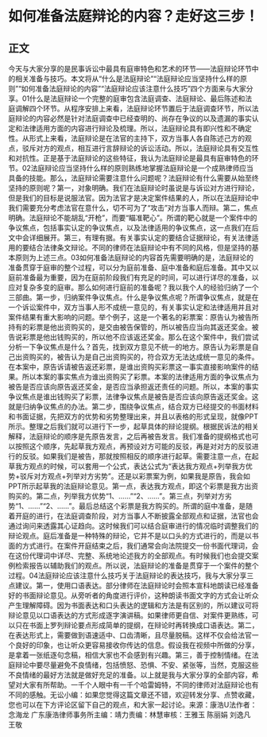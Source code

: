 # 如何准备法庭辩论的内容？走好这三步！
## 正文
今天与大家分享的是民事诉讼中最具有庭审特色和艺术的环节——法庭辩论环节中的相关准备与技巧。本文将从“什么是法庭辩论”“法庭辩论应当坚持什么样的原则”“如何准备法庭辩论的内容”“法庭辩论应该注意什么技巧”四个方面来与大家分享。01什么是法庭辩论一个完整的庭审包含法庭调查、法庭辩论、最后陈述和法庭调解四个环节。从程序安排上来看，法庭辩论环节置后于法庭调查环节，所以法庭辩论的内容必然是针对法庭调查中已经查明的、尚存在争议的以及遗漏的事实认定和法律适用方面的内容进行辩论及梳理。所以，法庭辩论具有即兴性和不确定性。从形式上来看，法庭辩论是在法官的主持下，双方当事人各自陈述己方的观点，驳斥对方的观点，相互进行言辞辩论的诉讼活动。所以，法庭辩论具有交互性和对抗性。正是基于法庭辩论的这些特征，我认为法庭辩论是最具有庭审特色的环节。02法庭辩论应当坚持什么样的原则熟练地掌握法庭辩论是一个成熟律师应当具备的技能。那么，法庭辩论需要注意什么问题呢？法庭辩论有什么需要从始至终坚持的原则呢？第一，对象明确。我们在法庭辩论时虽说是与诉讼对方进行辩论，但是我们的目标是说服法官。因为法官才是决定案件结果的人，所以在法庭辩论中我们需要充分考虑法官在意什么，切不可为了“攻击”对方当事人而辩。第二，焦点明确。法庭辩论不能胡乱“开枪”，而要“瞄准靶心”。所谓的靶心就是一个案件中的争议焦点，包括事实认定的争议焦点，以及法律适用的争议焦点，这一点我们在后文中会详细展开。第三，有理有据。有关事实认定的要结合证据辩论，有关法律适用的要结合法律条文辩论。不同的律师在法庭辩论中有不同的风格，但是坚持的基本原则为上述三点。03如何准备法庭辩论的内容首先需要明确的是，法庭辩论的准备贯穿于庭审的整个过程，可以分为庭前准备、庭中准备和庭后准备。其中又以庭前准备最为重要，因为在庭前阶段我们有充足的时间，可以进行详尽的准备，以应对复杂多变的庭审。那么如何进行庭前的准备呢？我以我个人的经验归纳了一个三部曲。第一步，归纳案件争议焦点。什么是争议焦点呢？所谓争议焦点，就是在一个诉讼案件中，双方当事人形不成统一意见的，有关事实认定和法律适用并且对案件结果有重大影响的问题。举个例子，这是一个著名的彩票案：原告认为被告所持有的彩票是他出资购买的，是交由被告保管的，所以被告应当向其返还奖金。被告说彩票是他出钱购买的，所以他不应该返还奖金。那么在这个案件中，我们尝试分析一下争议焦点是什么？首先，找到双方意见不统一的地方。原告认为彩票是自己出资购买的，被告认为是自己出资购买的，符合双方无法达成统一意见的条件。在本案中，原告诉请被告返还彩票，是谁出资购买彩票这一事实直接影响案件的结果。所以本案的事实焦点为谁出资购买了彩票。本案的法律适用方面的争议焦点为被告是否应该向原告返还奖金，是否应当承担返还责任的问题。所以，本案的事实争议焦点是谁出钱购买了彩票，法律争议焦点是被告是否应该向原告返还奖金。这就是归纳争议焦点的办法。第二步，围绕争议焦点，结合双方已经提交的书面材料和书面证据，先把双方的优势和劣势整理出来，并且以表格的形式呈现，就像PPT所示。整理之后我们就可以进行下一步，起草具体的辩论提纲。根据民诉法的相关解释，法庭辩论的顺序是先原告发言，之后再被告发言。我们准备的提纲格式也可以按照这个顺序，先起草我方观点，再预设对方可能的反驳，再是对对方的反驳进行的反驳。如果我们是被告，那就按照相反的顺序进行起草。需要注意一点，在起草我方观点的时候，可以套用一个公式，表达公式为“表达我方观点+列举我方优势+驳斥对方观点+列举对方劣势”。还是以彩票案为例，如果我是原告，我会如PPT所示起草我的法庭辩论意见。第一点，表达我方观点，即这个彩票是我方出资购买的。第二点，列举我方优势“1、……”“2、……”。第三点，列举对方劣势“1、……”“2、……”。最后总结这个彩票是我方购买的。所谓的庭中准备，是随着开庭的进行，在法庭调查阶段，对方当事人不断披露全部观点和证据，法官也会通过询问来透露其心证趋向。这时候我们可以结合庭审进行的情况临时调整我们的辩论观点。庭后准备是一种特殊的辩论，它并不是以口头的方式进行的，而是以书面的方式进行。在案件开庭结束之后，我们通常会向法院提交一份书面代理词，会在这份代理词中详尽、完整、系统地论述我方的全部观点。有时候我们也会提交案例检索报告以辅助我们的观点。所以说，法庭辩论的准备是贯穿于一个案件的整个过程。04法庭辩论应该注意什么技巧关于法庭辩论的表达技巧，我与大家分享三点建议。第一，使用口语表达。部分律师在法庭辩论时会照本宣科地朗读已经准备好的书面辩论意见。从旁听者的角度进行评价，这种朗读书面文字的方式会让听众产生理解障碍。因为书面表达和口头表达的逻辑和方法是有区别的，所以建议可将辩论意见以口语表达的方式形成逐字演讲稿。如果律师更自信、对案件更熟练，可以只在书面上罗列辩论要点形成简单的提纲，在辩论时再转换成口语表达。第二，在表达形式上，需要做到语速适中、口齿清晰，且尽量脱稿。这样不仅会给法官一个良好的印象，也让听众更容易接收你传达的信息。假设我在视频中所做的分享，是拿着一张纸逐句念稿，相信大家也不会感到有兴趣。第三，善于控制情绪。在法庭辩论中要尽量避免不良情绪，包括愤怒、恐惧、不安、紧张等，当然，克服这些不良情绪的最好方法就是做好充足的准备。以上就是我与大家分享的全部内容，希望对大家有所帮助。一千个人眼中有一千个哈雷姆特，不同的律师对法庭辩论也有不同的感触。无讼小编：如果您觉得这篇文章还不错，欢迎转发分享、点赞收藏，您也可以在下方评论区留下自己的观点，和大家一起讨论。来源：康浩U法作者：念海龙 广东康浩律师事务所主编：靖力责编：林慧审核：王雅玉 陈丽娟 刘逸凡 王敬